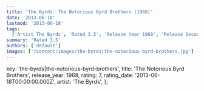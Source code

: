```yaml
---
title: 'The Byrds: The Notorious Byrd Brothers (1968)'
date: '2013-06-18'
lastmod: '2013-06-18'
tags:
  ['Artist The Byrds', 'Rated 3.5', 'Release Year 1968', 'Release Decade 1960']
summary: 'Rated 3.5'
authors: ['default']
images: ['/content/images/the-byrds|the-notorious-byrd-brothers.jpg']
---
```


  key: 'the-byrds|the-notorious-byrd-brothers',
  title: 'The Notorious Byrd Brothers',
  release_year: 1968,
  rating: 7,
  rating_date: '2013-06-18T00:00:00.000Z',
  artist: 'The Byrds',
};

<MusicRating data={data} />
